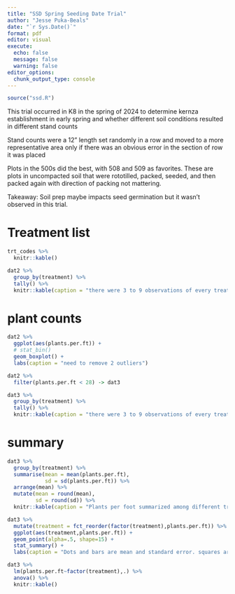 ```yaml
---
title: "SSD Spring Seeding Date Trial"
author: "Jesse Puka-Beals"
date: "`r Sys.Date()`"
format: pdf
editor: visual
execute:
  echo: false
  message: false
  warning: false
editor_options: 
  chunk_output_type: console
---
```


```r
source("ssd.R")
```

This trial occurred in K8 in the spring of 2024 to determine kernza establishment in early spring and whether different soil conditions resulted in different stand counts

Stand counts were a 12" length set randomly in a row and moved to a more representative area only if there was an obvious error in the section of row it was placed

Plots in the 500s did the best, with 508 and 509 as favorites. These are plots in uncompacted soil that were rototilled, packed, seeded, and then packed again with direction of packing not mattering. 

Takeaway: Soil prep maybe impacts seed germination but it wasn't observed in this trial. 

# Treatment list
```r
trt_codes %>% 
  knitr::kable()
```
 \newpage
```r
dat2 %>%
  group_by(treatment) %>% 
  tally() %>% 
  knitr::kable(caption = "there were 3 to 9 observations of every treatment")
```

# plant counts
```r
dat2 %>% 
  ggplot(aes(plants.per.ft)) +
  # stat_bin()
  geom_boxplot() +
  labs(caption = "need to remove 2 outliers")

dat2 %>% 
  filter(plants.per.ft < 28) -> dat3 

```

\newpage 
```r
dat3 %>%
  group_by(treatment) %>% 
  tally() %>% 
  knitr::kable(caption = "there were 3 to 9 observations of every treatment even after removing outliers")
```


# summary 

```r
dat3 %>% 
  group_by(treatment) %>% 
  summarise(mean = mean(plants.per.ft),
            sd = sd(plants.per.ft)) %>% 
  arrange(mean) %>% 
  mutate(mean = round(mean),
         sd = round(sd)) %>% 
  knitr::kable(caption = "Plants per foot summarized among different treatments")
```

```r
dat3 %>% 
  mutate(treatment = fct_reorder(factor(treatment),plants.per.ft)) %>% 
  ggplot(aes(treatment,plants.per.ft)) +
  geom_point(alpha=.5, shape=15) +
  stat_summary() +
  labs(caption = "Dots and bars are mean and standard error. squares are observations")
```

```r
dat3 %>% 
  lm(plants.per.ft~factor(treatment),.) %>% 
  anova() %>% 
  knitr::kable()
```


